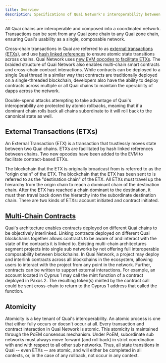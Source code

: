 ```yaml
---
title: Overview
description: Specifications of Quai Network's interoperability between shards.
---
```


All Quai chains are interoperable and composed into a coordinated network. Transactions can be sent from any Quai zone chain to any Quai zone chain, ensuring Quai's usability as a single, composable network.

Cross-chain transactions in Quai are referred to as [external transactions (ETXs)](/learn/advanced-introduction/interoperability/etxs.md), and use [hash linked references](/learn/advanced-introduction/merged-mining/coincident-blocks.mdx) to ensure atomic state transitions across chains. Quai Network uses [new EVM opcodes to facilitate ETXs](/develop/smart-contracts/opcode-additions.md). The braided structure of Quai Network also enables multi-chain smart contracts and cross-chain contract interactions. While contracts can be deployed to a single Quai thread in a similar way that contracts are traditionally deployed on a single-threaded blockchain, developers also have the ability to deploy contracts across multiple or all Quai chains to maintain the operability of dapps across the network.

Double-spend attacks attempting to take advantage of Quai's interoperability are protected by atomic rollbacks, meaning that if a dominant chain rolls back all chains subordinate to it will roll back to the canonical state as well.

## External Transactions (ETXs)

An External Transaction (ETX) is a transaction that trustlessly moves state between two Quai chains. ETXs are facilitated by hash linked references between chains. Two new opcodes have been added to the EVM to facilitate contract-based ETXs.

The blockchain that the ETX is originally broadcast from is referred to as the "origin chain" of the ETX. The blockchain that the ETX has been sent to is referred to as the "destination chain" of the ETX. All ETXs must travel up the hierarchy from the origin chain to reach a dominant chain of the destination chain. After the ETX has reached a chain dominant to the destination, it must then travel back down the hierarchy into the subordinate destination chain. There are two kinds of ETXs: account initiated and contract initiated.

## [Multi-Chain Contracts](/develop/smart-contracts/deploy.md#cross-chain-smart-contracts)

Quai's architecture enables contracts deployed on different Quai chains to be objectively interlinked. Linking contracts deployed on different Quai blockchains together allows contracts to be aware of and interact with the state of the contracts it is linked to. Existing multi-chain architectures segment projects into single sub networks by not offering full interoperable composability between blockchains. In Quai Network, a project may deploy and interlink contracts across all blockchains in the ecosystem, allowing users to interact with the project from any point in the network.
Further, contracts can be written to support external interactions. For example, an account located in Cyprus 1 may call the mint function of a contract deployed in Paxos 2. The resulting token(s) minted by the contract call could be sent cross-chain to return to the Cyprus 1 address that called the function.

## Atomicity

Atomicity is a key tenant of Quai's interoperability. An atomic process is one that either fully occurs or doesn't occur at all. Every transaction and contract interaction in Quai Network is atomic.
This atomicity is maintained through the PoEM consensus mechanism. Under PoEM, subordinate sub networks must always move forward (and roll back) in strict coordination with and with respect to all other sub networks. Thus, all state transitions in Quai -- even ETXs -- are atomic, and will either be completed in all contexts, or, in the case of any rollback, not occur in any context.
